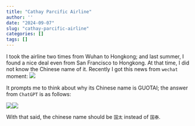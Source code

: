 ```yaml
---
title: "Cathay Parcific Airline"
author: ''
date: "2024-09-07"
slug: "cathay-parcific-airline"
categories: []
tags: []
---
```


I took the airline two times from Wuhan to Hongkong; and last summer, I found a nice deal even from San Francisco to Hongkong. At that time, I did not know the Chinese name of it. Recently I got this news from `wechat` moment:
![](/image/CathayPercific.JPG)

It prompts me to think about why its Chinese name is GUOTAI; the answer from `ChatGPT` is as follows:

![](/image/chatGPT_CathayPercific_2.JPG)![](/image/chatGPT_CathayPercific_1.JPG)

With that said, the chinese name should be `国太` instead of `国泰`.